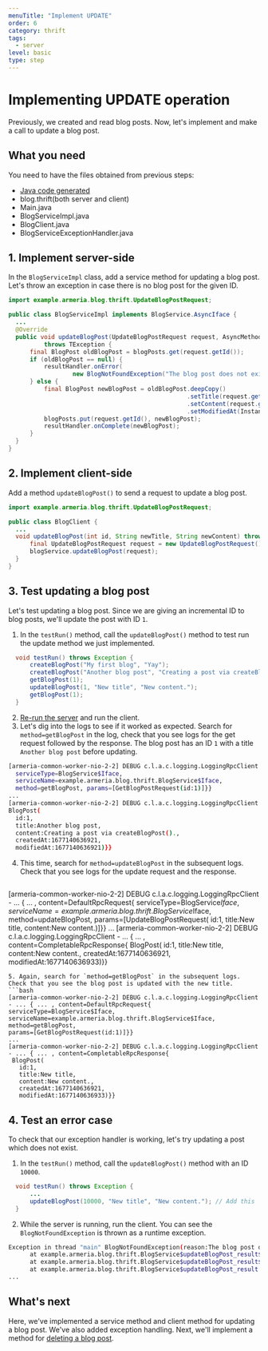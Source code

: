 ```yaml
---
menuTitle: "Implement UPDATE"
order: 6
category: thrift
tags:
  - server
level: basic
type: step
---
```


# Implementing UPDATE operation

Previously, we created and read blog posts. Now, let's implement and make a call to update a blog post.

<TutorialSteps current={6} />

## What you need

You need to have the files obtained from previous steps:

- [Java code generated](/tutorials/thrift/blog/define-service#compile-the-thrift-file)
- blog.thrift(both server and client)
- Main.java
- BlogServiceImpl.java
- BlogClient.java
- BlogServiceExceptionHandler.java

## 1. Implement server-side

In the `BlogServiceImpl` class, add a service method for updating a blog post.
Let's throw an exception in case there is no blog post for the given ID.

```java filename=BlogServiceImpl.java
import example.armeria.blog.thrift.UpdateBlogPostRequest;

public class BlogServiceImpl implements BlogService.AsyncIface {
  ...
  @Override
  public void updateBlogPost(UpdateBlogPostRequest request, AsyncMethodCallback<BlogPost> resultHandler)
          throws TException {
      final BlogPost oldBlogPost = blogPosts.get(request.getId());
      if (oldBlogPost == null) {
          resultHandler.onError(
                  new BlogNotFoundException("The blog post does not exist. ID: " + request.getId()));
      } else {
          final BlogPost newBlogPost = oldBlogPost.deepCopy()
                                                  .setTitle(request.getTitle())
                                                  .setContent(request.getContent())
                                                  .setModifiedAt(Instant.now().toEpochMilli());
          blogPosts.put(request.getId(), newBlogPost);
          resultHandler.onComplete(newBlogPost);
      }
  }
}
```

## 2. Implement client-side

Add a method `updateBlogPost()` to send a request to update a blog post.

```java filename=BlogClient.java
import example.armeria.blog.thrift.UpdateBlogPostRequest;

public class BlogClient {
  ...
  void updateBlogPost(int id, String newTitle, String newContent) throws Exception {
      final UpdateBlogPostRequest request = new UpdateBlogPostRequest().setId(id).setTitle(newTitle).setContent(newContent);
      blogService.updateBlogPost(request);
  }
}
```

## 3. Test updating a blog post

Let's test updating a blog post.
Since we are giving an incremental ID to blog posts, we'll update the post with ID `1`.

1. In the `testRun()` method, call the `updateBlogPost()` method to test run the update method we just implemented.
  ```java filename=BlogClient.java
    void testRun() throws Exception {
        createBlogPost("My first blog", "Yay");
        createBlogPost("Another blog post", "Creating a post via createBlogPost().");
        getBlogPost(1);
        updateBlogPost(1, "New title", "New content.");
        getBlogPost(1);
    }
  ```
2. [Re-run the server](/tutorials/thrift/blog/create-server#7-test-run) and run the client.
3. Let's dig into the logs to see if it worked as expected.
  Search for `method=getBlogPost` in the log, check that you see logs for the get request followed by the response.
  The blog post has an ID `1` with a title `Another blog post` before updating.
  ```bash
  [armeria-common-worker-nio-2-2] DEBUG c.l.a.c.logging.LoggingRpcClient - ... { ... ,  content=DefaultRpcRequest{
    serviceType=BlogService$Iface, 
    serviceName=example.armeria.blog.thrift.BlogService$Iface, 
    method=getBlogPost, params=[GetBlogPostRequest(id:1)]}}
  ...
  [armeria-common-worker-nio-2-2] DEBUG c.l.a.c.logging.LoggingRpcClient - ... { ... , content=CompletableRpcResponse{
  BlogPost(
    id:1, 
    title:Another blog post, 
    content:Creating a post via createBlogPost()., 
    createdAt:1677140636921, 
    modifiedAt:1677140636921)}}
  ```
4. This time, search for `method=updateBlogPost` in the subsequent logs.
  Check that you see logs for the update request and the response.
   ```bash
  [armeria-common-worker-nio-2-2] DEBUG c.l.a.c.logging.LoggingRpcClient - ... { ... , content=DefaultRpcRequest{
    serviceType=BlogService$Iface, 
    serviceName=example.armeria.blog.thrift.BlogService$Iface, 
    method=updateBlogPost, 
    params=[UpdateBlogPostRequest(
      id:1, 
      title:New title, 
      content:New content.)]}}
   ...
   [armeria-common-worker-nio-2-2] DEBUG c.l.a.c.logging.LoggingRpcClient - ... { ... , content=CompletableRpcResponse{
    BlogPost(
      id:1, 
      title:New title, 
      content:New content., 
      createdAt:1677140636921, 
      modifiedAt:1677140636933)}}
   ```
5. Again, search for `method=getBlogPost` in the subsequent logs.
  Check that you see the blog post is updated with the new title.
  ```bash
  [armeria-common-worker-nio-2-2] DEBUG c.l.a.c.logging.LoggingRpcClient - ... { ... , content=DefaultRpcRequest{
  serviceType=BlogService$Iface, 
  serviceName=example.armeria.blog.thrift.BlogService$Iface, 
  method=getBlogPost,
  params=[GetBlogPostRequest(id:1)]}}
  ...
  [armeria-common-worker-nio-2-2] DEBUG c.l.a.c.logging.LoggingRpcClient - ... { ... , content=CompletableRpcResponse{
    BlogPost(
      id:1, 
      title:New title, 
      content:New content., 
      createdAt:1677140636921, 
      modifiedAt:1677140636933)}}
  ```

## 4. Test an error case

To check that our exception handler is working, let's try updating a post which does not exist.

1. In the `testRun()` method, call the `updateBlogPost()` method with an ID `10000`.
  ```java filename=BlogClient.java
    void testRun() throws Exception {
        ...
        updateBlogPost(10000, "New title", "New content."); // Add this
    }
  ```
2. While the server is running, run the client.
  You can see the `BlogNotFoundException` is thrown as a runtime exception.
  ```bash
  Exception in thread "main" BlogNotFoundException(reason:The blog post does not exist. ID: 10000)
        at example.armeria.blog.thrift.BlogService$updateBlogPost_result$updateBlogPost_resultStandardScheme.read(BlogService.java:3974)
        at example.armeria.blog.thrift.BlogService$updateBlogPost_result$updateBlogPost_resultStandardScheme.read(BlogService.java:3950)
        at example.armeria.blog.thrift.BlogService$updateBlogPost_result.read(BlogService.java:3888)
  ...
  ```

## What's next

Here, we've implemented a service method and client method for updating a blog post.
We've also added exception handling.
Next, we'll implement a method for [deleting a blog post](/tutorials/thrift/blog/implement-delete).

<TutorialSteps current={6} />
